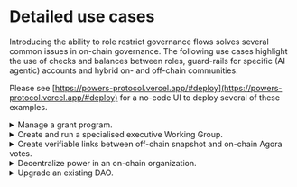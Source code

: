 # Detailed use cases

Introducing the ability to role restrict governance flows solves several common issues in on-chain governance. The following use cases highlight the use of checks and balances between roles, guard-rails for specific (AI agentic) accounts and hybrid on- and off-chain communities.

Please see [https://powers-protocol.vercel.app/#deploy](https://powers-protocol.vercel.app/#deploy) for a no-code UI to deploy several of these examples.

<details>

<summary>Manage a grant program.</summary>

**Problem**: The premise of a grant program is simple. A DAO allocates assets in support for a particular goal (say support protocol development) and it delegates the power to decide who actually gets this money to representatives of the organisation. As it stands, this means transferring the assets to a new, separate, protocol that manages asset allocation.

This brings a whole set of new challenges around accountability: how to hold DAO representatives to account if the misbehave, how to hold grant recipients to account for meeting targets and, in the most extreme case, how to stop a program and get money back if it does not achieve its intended aim? Solving these issues involves a lot of overhead and legal wrangling, not to speak of bringing back in issues around the centralization of power.

**Solution**: Use a role restricted governance protocol. Combining laws and roles, an on-chain community can manage asset allocation through multiple roles that devolve responsibilities to each other, while holding each other to account.

**Implementation**: As Powers allows to define responsibilities precisely, it is straightforward to define a 'grant' law is only accessible to council members and gives access to, say, 50 ETH. It can then be made conditional on a proposal made by an applicant and a majority vote among council members. If the grant does not have the intended impact, an executive council can revoke the grant program. Any designated ether will automatically remain in the community.

Note that this also means that all decisions made by the grant council are logged, increasing transparency. It is also possible to implement procedures to challenge grant council decisions, to create a representation of grant recipients in the DAO, and more.

**Example**: See [Managed Grants](https://powers-protocol.vercel.app/1155420/0x26ff6c8d13FC8e6619b40e4b12575ffA85826755) as an example of a grant program governed by the Powers protocol.

</details>

<details>

<summary>Create and run a specialised executive Working Group.</summary>

Coming soon!

</details>

<details>

<summary>Create verifiable links between off-chain snapshot and on-chain Agora votes.</summary>

**Problem**: Accounts do not have context, but members of a community do. This creates several concrete challenges in on-chain organisations: how to deal with the plurality of legal regimes in which community members live? How to deal with accounts that are not human, such as institutions and AI agents? How do we attest members using off-chain data? We somehow need to bring in off-chain contextualise on-chain accounts.

**Solution**: The above problems point to the use of oracles. These are services that provide off-chain data to on-chain smart contracts. The crucial challenge of these services is that they are asynchronous: they do not return data in the same block that it was requested. A seamless way to integrate asynchronous services into governance processes is needed. The Powers protocol provides exactly this.

**Implementation**: There are several implementations for different specific problems:

* We can randomize the allocation of roles to accounts. Similar to how citizens are called on for jury duty in the USA.
* We can create a law that designates roles to accounts depending on the country of residence of the human that owns the account.
* We can create a law that in which an AI agent assesses if a proposal should pass or not.

**Example**: See Beyond the Divide \[TBI] as an example of a Powers protocol implementation that includes all of the above mechanisms.

</details>

<details>

<summary>Decentralize power in an on-chain organization.</summary>

**Problem**: Many decision-making processes in on-chain organisations are highly centralized: Either token based voting is dominated by a few whales, or a multisig account controls crucial decision-making processes. This not only destroys the promise of decentralized on-chain governance but also renders governance susceptible to hostile vote capture.

**Solution**: With the Powers protocol it is possible to create mechanisms that check and balance powers between roles. For example, it is possible to create a governance chain where one role is allowed to pass (but not execute) an action, another to veto an action and a third to execute a (previously passed) action. This is a well known, and effective, way of addressing the centralization of power in communities. The most famous, but more elaborate, example is the separation between legislative, judicial and executive powers.

**Implementation**: Because the Powers protocol creates an action ID by hashing calldata, nonce and law address, it can check if another law has executed the same calldata and nonce. As Law.sol instances conditionally return calldata to Powers.sol, we can make them conditional on the execution of another law. When roles that control these different laws are assigned through divergent means, we can build a very secure and decentralised governance system.

**Example**: [Separated Powers](https://powers-protocol.vercel.app/11155420/0xA2bC87A810cf3B6B18e4Dc9Fb18bc74640207f15) is an example that balances the power to execute actions between token users, holders and developers.

</details>

<details>

<summary>Upgrade an existing DAO.</summary>

**Problem**: How to upgrade an existing DAO? Many of the most popular governance protocols are hard, if not impossible, to change. Is it possible to upgrade an existing DAO and start using the Powers protocol without having to abandon established governance mechanisms?

**Solution**: Yes. An existing DAO can start to use the Powers protocol without having to abandon its governance mechanisms. Even better, the extent that a community governs itself through its existing protocol or a new Powers deployment can be changed on a law-by-law basis. The Powers protocol provides a flexible, modular and governed process for upgrading on-chain communities. It allows for a gradual transformation of an existing DAO to one governed by Powers.

**Implementation**: First, in a newly deployed Powers protocol a role has to be designated to the existing DAO. Second, a governance chain needs to be implemented that allows for the adoption and revoking of laws. This chain can be setup as permissive or restrictive as needed, but the existing DAO should probably have the final say when adopting or revoking a law.

With this setup, it is possible to start out with very few (or no) assets in the new Powers protocol and start setting up several tasks governed by Powers. As confidence in the protocol grows, the DAO can send more assets to the protocol, and add new tasks and roles. The transition is complete when all stakeholders and tasks from the previous DAO are represented in the new Powers governance system and the DAO has transferred all its assets. The existing DAO can then be removed as a role holder.

**Example**: See [Governed Upgrades](https://powers-protocol.vercel.app/11155420/0xa42eBa397054882F651457E7816035A466A28756) as an example of an on-chain organisation with a governed upgradable governance system and a legacy DAO as role holder.

</details>

